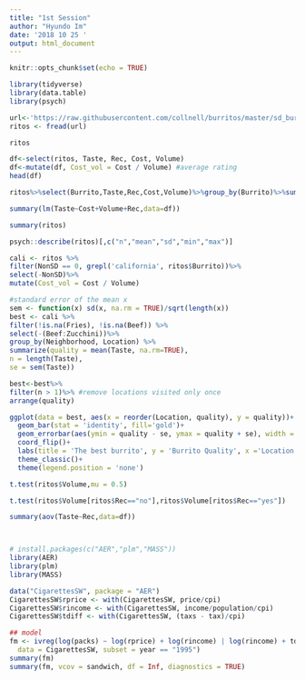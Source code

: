 ```yaml
---
title: "1st Session"
author: "Hyundo Im"
date: '2018 10 25 '
output: html_document
---
```


```r
knitr::opts_chunk$set(echo = TRUE)
```

```r
library(tidyverse)
library(data.table)
library(psych)
```
```r
url<-'https://raw.githubusercontent.com/collnell/burritos/master/sd_burritos.csv'
ritos <- fread(url)
```
```r
ritos
```
```r
df<-select(ritos, Taste, Rec, Cost, Volume)
df<-mutate(df, Cost_vol = Cost / Volume) #average rating
head(df)
```
```r
ritos%>%select(Burrito,Taste,Rec,Cost,Volume)%>%group_by(Burrito)%>%summarise(Average_cost_Burrito=mean(Cost))
```

```r
summary(lm(Taste~Cost+Volume+Rec,data=df))
```
```r
summary(ritos)
```
```r
psych::describe(ritos)[,c("n","mean","sd","min","max")]
```
```r
cali <- ritos %>%
filter(NonSD == 0, grepl('california', ritos$Burrito))%>%
select(-NonSD)%>%
mutate(Cost_vol = Cost / Volume)
```

```r
#standard error of the mean x
sem <- function(x) sd(x, na.rm = TRUE)/sqrt(length(x))
best <- cali %>%
filter(!is.na(Fries), !is.na(Beef)) %>%
select(-(Beef:Zucchini))%>%
group_by(Neighborhood, Location) %>%
summarize(quality = mean(Taste, na.rm=TRUE),
n = length(Taste),
se = sem(Taste))
```

```r
best<-best%>%
filter(n > 1)%>% #remove locations visited only once
arrange(quality)
```

```r
ggplot(data = best, aes(x = reorder(Location, quality), y = quality))+
  geom_bar(stat = 'identity', fill='gold')+
  geom_errorbar(aes(ymin = quality - se, ymax = quality + se), width = .4)+
  coord_flip()+
  labs(title = 'The best burrito', y = 'Burrito Quality', x ='Location')+
  theme_classic()+
  theme(legend.position = 'none')
```


```r
t.test(ritos$Volume,mu = 0.5)
```
```r
t.test(ritos$Volume[ritos$Rec=="no"],ritos$Volume[ritos$Rec=="yes"])
```
```r
summary(aov(Taste~Rec,data=df))
```
```r

```
```r

```
```r
# install.packages(c("AER","plm","MASS"))
library(AER)
library(plm)
library(MASS)
```
```r
data("CigarettesSW", package = "AER")
CigarettesSW$rprice <- with(CigarettesSW, price/cpi)
CigarettesSW$rincome <- with(CigarettesSW, income/population/cpi)
CigarettesSW$tdiff <- with(CigarettesSW, (taxs - tax)/cpi)

## model 
fm <- ivreg(log(packs) ~ log(rprice) + log(rincome) | log(rincome) + tdiff + I(tax/cpi),
  data = CigarettesSW, subset = year == "1995")
summary(fm)
summary(fm, vcov = sandwich, df = Inf, diagnostics = TRUE)
```

